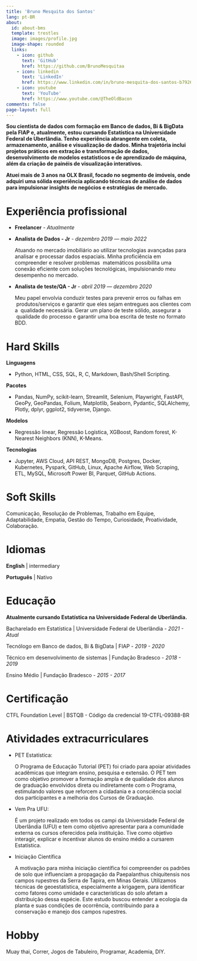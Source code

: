 ```yaml
---
title: 'Bruno Mesquita dos Santos'
lang: pt-BR
about:
  id: about-bms
  template: trestles
  image: images/profile.jpg
  image-shape: rounded
  links:
    - icon: github
      text: 'GitHub'
      href: https://github.com/BrunoMesquitaa
    - icon: linkedin
      text: 'LinkedIn'
      href: https://www.linkedin.com/in/bruno-mesquita-dos-santos-b79262169/
    - icon: youtube
      text: 'YouTube'
      href: https://www.youtube.com/@TheOldBacon
comments: false
page-layout: full
---
```



**Sou cientista de dados com formação em Banco de dados, Bi & BigData pela FIAP e, atualmente, estou cursando Estatística na Universidade Federal de Uberlândia. Tenho experiência abrangente em coleta, armazenamento, análise e visualização de dados. Minha trajetória inclui projetos práticos em extração e transformação de dados, desenvolvimento de modelos estatísticos e de aprendizado de máquina, além da criação de painéis de visualização interativos.**

**Atuei mais de 3 anos na OLX Brasil, focado no segmento de imóveis, onde adquiri uma sólida experiência aplicando técnicas de análise de dados para impulsionar insights de negócios e estratégias de mercado.**


:::{.panel-tabset}

# Experiência profissional

- **Freelancer** - *Atualmente*

- **Analista de Dados - Jr** - *dezembro 2019 — maio 2022*

  Atuando no mercado imobiliário ao utilizar tecnologias avançadas para analisar e processar dados espaciais. Minha proficiência em compreender e resolver problemas  matemáticos possibilita uma conexão eficiente com soluções tecnológicas, impulsionando meu desempenho no mercado.

- **Analista de teste/QA - Jr** - *abril 2019 — dezembro 2020*

  Meu papel envolvia conduzir testes para prevenir erros ou falhas em  produtos/serviços e garantir que eles sejam entregues aos clientes com a  qualidade necessária. Gerar um plano de teste sólido, assegurar a  qualidade do processo e garantir uma boa escrita de teste no formato BDD.


# Hard Skills

**Linguagens**

- Python, HTML, CSS, SQL, R, C, Markdown, Bash/Shell Scripting. 

**Pacotes**

- Pandas, NumPy, scikit-learn, Streamlit, Selenium, Playwright, FastAPI, GeoPy, GeoPandas, Folium, Matplotlib, Seaborn, Pydantic, SQLAlchemy, Plotly, dplyr, ggplot2, tidyverse, Django.

**Modelos**

- Regressão linear, Regressão Logística, XGBoost, Random forest, K-Nearest Neighbors (KNN), K-Means.

**Tecnologias**

- Jupyter, AWS Cloud, API REST, MongoDB, Postgres, Docker, Kubernetes, Pyspark, 
GitHub, Linux, Apache Airflow, Web Scraping, ETL, MySQL, Microsoft Power BI, Parquet, GitHub Actions.

# Soft Skills

Comunicação, Resolução de Problemas, Trabalho em Equipe, Adaptabilidade, Empatia, Gestão do Tempo, Curiosidade, Proatividade, Colaboração.


# Idiomas

**English** | intermediary 

**Português** | Nativo

:::

:::{.panel-tabset}

# Educação

**Atualmente cursando Estatística na Universidade Federal de Uberlândia.**

Bacharelado em Estatística | Universidade Federal de Uberlândia - *2021 - Atual*

Tecnólogo em Banco de dados, Bi & BigData | FIAP - *2019 - 2020*

Técnico em desenvolvimento de sistemas | Fundação Bradesco - *2018 - 2019*

Ensino Médio | Fundação Bradesco - *2015 - 2017*

# Certificação
CTFL Foundation Level | BSTQB - Código da credencial 19-CTFL-09388-BR

# Atividades extracurriculares
- PET Estatística:

  O Programa de Educação Tutorial (PET) foi criado para apoiar atividades acadêmicas que integram ensino, pesquisa e extensão. O PET tem como objetivo promover a formação ampla e de qualidade dos alunos de graduação envolvidos direta ou indiretamente com o Programa, estimulando valores que reforcem a cidadania e a consciência social dos participantes e a melhoria dos Cursos de Graduação.

- Vem Pra UFU:

  É um projeto realizado em todos os campi da Universidade Federal de Uberlândia (UFU) e tem como objetivo apresentar para a comunidade externa os cursos oferecidos pela instituição. Tive como objetivo interagir, explicar e incentivar alunos do ensino médio a cursarem Estatística.

- Iniciação Científica

  A motivação para minha iniciação científica foi compreender os padrões de solo que influenciam a propagação da Paepalanthus chiquitensis nos campos rupestres da Serra de Tapira, em Minas Gerais. Utilizamos técnicas de geoestatística, especialmente a krigagem, para identificar como fatores como umidade e características do solo afetam a distribuição dessa espécie. Este estudo buscou entender a ecologia da planta e suas condições de ocorrência, contribuindo para a conservação e manejo dos campos rupestres.

# Hobby
Muay thai, Correr, Jogos de Tabuleiro, Programar, Academia, DIY.
:::
